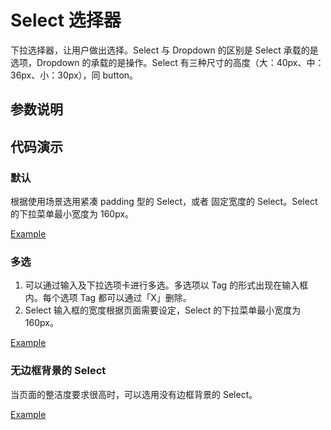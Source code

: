 
# Select 选择器

<Subtitle>
  下拉选择器，让用户做出选择。Select 与 Dropdown 的区别是 Select 承载的是选项，Dropdown 的承载的是操作。Select
  有三种尺寸的高度（大：40px、中：36px、小：30px），同 button。
</Subtitle>

## 参数说明

<ArgsTable of={Select} />

## 代码演示

### 默认

根据使用场景选用紧凑 padding 型的 Select，或者 固定宽度的 Select。Select 的下拉菜单最小宽度为 160px。

[Example](/?path=/story/functional-components-select--default)

### 多选

1. 可以通过输入及下拉选项卡进行多选。多选项以 Tag 的形式出现在输入框内。每个选项 Tag 都可以通过「X」删除。
2. Select 输入框的宽度根据页面需要设定，Select 的下拉菜单最小宽度为 160px。

[Example](/?path=/story/functional-components-select--multiple)

### 无边框背景的 Select

当页面的整洁度要求很高时，可以选用没有边框背景的 Select。

[Example](/?path=/story/functional-components-select--no-border)
